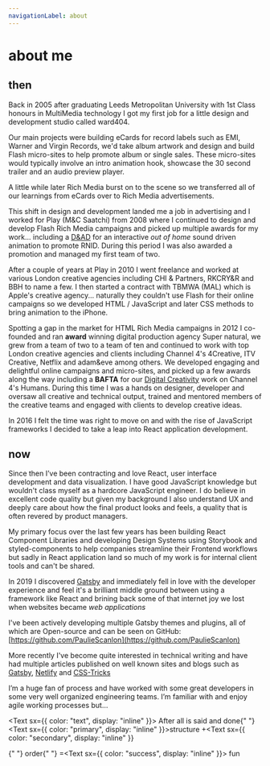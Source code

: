 ```yaml
---
navigationLabel: about
---
```


# about me

## then

Back in 2005 after graduating Leeds Metropolitan University with 1st Class honours in MultiMedia technology I got my first job for a little design and development studio called ward404.

Our main projects were building eCards for record labels such as EMI, Warner and Virgin Records, we'd take album artwork and design and build Flash micro-sites to help promote album or single sales. These micro-sites would typically involve an intro animation hook, showcase the 30 second trailer and an audio preview player.

A little while later Rich Media burst on to the scene so we transferred all of our learnings from eCards over to Rich Media advertisements.

This shift in design and development landed me a job in advertising and I worked for Play (M&C Saatchi) from 2008 where I continued to design and develop Flash Rich Media campaigns and picked up multiple awards for my work... including a [D&AD](https://www.dandad.org/awards/professional/2010/graphic-design/17943/one-in-seven/) for an interactive _out of home_ sound driven animation to promote RNID. During this period I was also awarded a promotion and managed my first team of two.

After a couple of years at Play in 2010 I went freelance and worked at various London creative agencies including CHI & Partners, RKCRY&R and BBH to name a few. I then started a contract with TBMWA (MAL) which is Apple's creative agency... naturally they couldn't use Flash for their online campaigns so we developed HTML / JavaScript and later CSS methods to bring animation to the iPhone.

Spotting a gap in the market for HTML Rich Media campaigns in 2012 I co-founded and ran **award** winning digital production agency Super natural, we grew from a team of two to a team of ten and continued to work with top London creative agencies and clients including Channel 4's 4Creative, ITV Creative, Netflix and adam&eve among others. We developed engaging and delightful online campaigns and micro-sites, and picked up a few awards along the way including a **BAFTA** for our [Digital Creativity](http://www.bafta.org/sites/default/files/uploads/baftatvcraft1516winnerslist.pdf) work on Channel 4's Humans.
During this time I was a hands on designer, developer and oversaw all creative and technical output, trained and mentored members of the creative teams and engaged with clients to develop creative ideas.

In 2016 I felt the time was right to move on and with the rise of JavaScript frameworks I decided to take a leap into React application development.

## now

Since then I’ve been contracting and love React, user interface development and data visualization. I have good JavaScript knowledge but wouldn't class myself as a hardcore JavaScript engineer. I do believe in excellent code quality but given my background I also understand UX and deeply care about how the final product looks and feels, a quality that is often revered by product managers.

My primary focus over the last few years has been building React Component Libraries and developing Design Systems using Storybook and styled-components to help companies streamline their Frontend workflows but sadly in React application land so much of my work is for internal client tools and can't be shared.

In 2019 I discovered [Gatsby](https://www.gatsbyjs.com/) and immediately fell in love with the developer experience and feel it's a brilliant middle ground between using a framework like React and brining back some of that internet joy we lost when websites became _web applications_

I've been actively developing multiple Gatsby themes and plugins, all of which are Open-source and can be seen on GitHub: [https://github.com/PaulieScanlon](https://github.com/PaulieScanlon)

More recently I've become quite interested in technical writing and have had multiple articles published on well known sites and blogs such as [Gatsby](https://www.gatsbyjs.org/blog), [Netlify](https://www.netlify.com/blog/) and [CSS-Tricks](https://css-tricks.com/)

I’m a huge fan of process and have worked with some great developers in some very well organized engineering teams. I’m familiar with and enjoy agile working processes but...

<Text sx={{ color: "text", display: "inline" }}>
  After all is said and done{" "}
</Text>
<Text sx={{ color: "primary", display: "inline" }}>structure </Text>+<Text
  sx={{ color: "secondary", display: "inline" }}
>
  {" "}
  order{" "}
</Text>=<Text sx={{ color: "success", display: "inline" }}> fun</Text>
